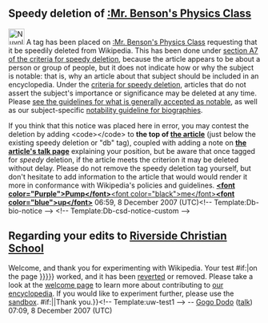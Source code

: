 <article id="14611476" title=User talk:Physicsbenson08>
	<talkpage id="14611476" title="User talk:Physicsbenson08">



==Speedy deletion of [[:Mr. Benson's Physics Class]]==
[[Image:Nuvola apps important.svg|32px|left]] A tag has been placed on [[:Mr. Benson's Physics Class]] requesting that it be speedily deleted from Wikipedia. This has been done under [[WP:CSD#A7|section A7 of the criteria for speedy deletion]], because the article appears to be about a person or group of people, but it does not indicate how or why the subject is notable: that is, why an article about that subject should be included in an encyclopedia. Under the [[WP:CSD#Articles|criteria for speedy deletion]], articles that do not assert the subject's importance or significance may be deleted at any time. Please [[Wikipedia:Notability|see the guidelines for what is generally accepted as notable]], as well as our subject-specific [[Wikipedia:Notability (people)|notability guideline for biographies]]. 

If you think that this notice was placed here in error, you may contest the deletion by adding &lt;code&gt;{{tl|hangon}}&lt;/code&gt; to '''the top of [[:Mr. Benson's Physics Class|the article]]''' (just below the existing speedy deletion or &quot;db&quot; tag), coupled with adding a note on '''[[Talk:Mr. Benson's Physics Class|the article's talk page]]''' explaining your position, but be aware that once tagged for ''speedy'' deletion, if the article meets the criterion it may be deleted without delay. Please do not remove the speedy deletion tag yourself, but don't hesitate to add information to the article that would would render it more in conformance with Wikipedia's policies and guidelines. '''[[User:Pumpmeup|&lt;font color=&quot;Purple&quot;&gt;Pump&lt;/font&gt;]]'''[[User:Pumpmeup|&lt;font color=&quot;black&quot;&gt;me&lt;/font&gt;]]'''[[User talk:Pumpmeup|&lt;font color=&quot;blue&quot;&gt;up&lt;/font&gt;]]''' 06:59, 8 December 2007 (UTC)&lt;!-- Template:Db-bio-notice --&gt; &lt;!-- Template:Db-csd-notice-custom --&gt;

== Regarding your edits to [[Riverside Christian School]] ==

{{{icon|[[Image:Information.svg|25px]] }}}Welcome, and thank you for experimenting with Wikipedia. Your test {{{{{subst|}}}#if:{{{1|}}}|on the page [[:{{{1|}}}]]}} worked, and it has been [[Help:Reverting|reverted]] or removed. Please take a look at the [[Wikipedia:Introduction|welcome page]] to learn more about contributing to [[Wikipedia|our encyclopedia]]. If you would like to experiment further, please use the [[Wikipedia:Sandbox|sandbox]]. {{{{{subst|}}}#if:{{{2|}}}|{{{2}}}|Thank you.}}&lt;!-- Template:uw-test1 --&gt; -- [[User:Gogo Dodo|Gogo Dodo]] ([[User talk:Gogo Dodo|talk]]) 07:09, 8 December 2007 (UTC)
	</talkpage>
</article>